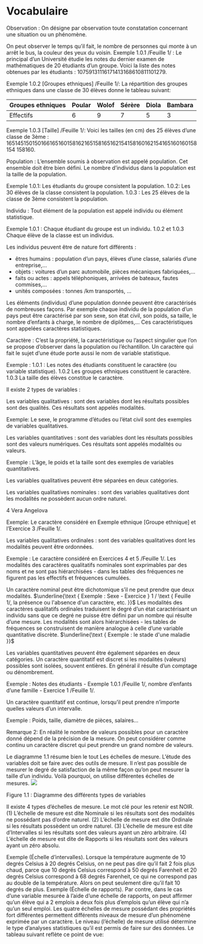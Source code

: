 # Vocabulaire {.unnumbered}

::: {.callout-important}
Observation : On désigne par observation toute constatation concernant une situation ou un phénomène.
:::

On peut observer le temps qu'il fait, le nombre de personnes qui monte à un arrêt le bus, la couleur des yeux du voisin.
Exemple 1.0.1 /Feuille $1 /$ : Le principal d'un Université étudie les notes du dernier examen de mathématiques de 20 étudiants d'un groupe. Voici la liste des notes obtenues par les étudiants : 10759131116171413168610811101279.

Exemple 1.0.2 [Groupes ethniques] /Feuille 1/: La répartition des groupes ethniques dans une classe de 30 élèves donne le tableau suivant:

| Groupes ethniques | Poular | Wolof | Sérère | Diola | Bambara |
| :--- | :--- | :--- | :--- | :--- | :--- |
| Effectifs | 6 | 9 | 7 | 5 | 3 |

Exemple 1.0.3 [Taille] /Feuille 1/: Voici les tailles (en cm) des 25 élèves d'une classe de 3ème :
165145150150166165160158162165158165162154158160162154165160160158154 158160.

::: {.callout-important}
Population : L'ensemble soumis à observation est appelé population. Cet ensemble doit être bien défini. Le nombre d'individus dans la population est la taille de la population.
:::

Exemple 1.0.1: Les étudiants du groupe consistent la population. 1.0.2: Les 30 élèves de la classe consistent la population. 1.0.3 : Les 25 élèves de la classe de 3ème consistent la population.

::: {.callout-important}
Individu : Tout élément de la population est appelé individu ou élément statistique.
:::

Exemple 1.0.1 : Chaque étudiant du groupe est un individu. 1.0.2 et 1.0.3 Chaque élève de la classe est un individus.

Les individus peuvent être de nature fort différents :

- êtres humains : population d'un pays, élèves d'une classe, salariés d'une entreprise,...
- objets : voitures d'un parc automobile, pièces mécaniques fabriquées,...
- faits ou actes : appels téléphoniques, arrivées de bateaux, fautes commises,...
- unités composées : tonnes $/ \mathrm{km}$ transportés, ...

Les éléments (individus) d'une population donnée peuvent être caractérisés de nombreuses façons. Par exemple chaque individu de la population d'un pays peut être caractérisé par son sexe, son état civil, son poids, sa taille, le nombre d'enfants à charge, le nombre de diplômes,... Ces caractéristiques sont appelées caractères statistiques.

Caractère : C'est la propriété, la caractéristique ou l'aspect singulier que l'on se propose d'observer dans la population ou l'échantillon. Un caractère qui fait le sujet d'une étude porte aussi le nom de variable statistique.

Exemple : 1.0.1 : Les notes des étudiants constituent le caractère (ou variable statistique). 1.0.2 Les groupes ethniques constituent le caractère. 1.0.3 La taille des élèves constitue le caractère.

::: {.callout-important}
Il existe 2 types de variables :

Les variables qualitatives : sont des variables dont les résultats possibles sont des qualités. Ces résultats sont appelés modalités.
:::

Exemple: Le sexe, le programme d'études ou l'état civil sont des exemples de variables qualitatives.

Les variables quantitatives : sont des variables dont les résultats possibles sont des valeurs numériques. Ces résultats sont appelés modalités ou valeurs.

Exemple : L'âge, le poids et la taille sont des exemples de variables quantitatives.

Les variables qualitatives peuvent être séparées en deux catégories.

Les variables qualitatives nominales : sont des variables qualitatives dont les modalités ne possèdent aucun ordre naturel.

 4 Vera Angelova

Exemple: Le caractère considéré en Exemple ethnique [Groupe ethnique] et l'Exercice 3 /Feuille 1/.

Les variables qualitatives ordinales : sont des variables qualitatives dont les modalités peuvent être ordonnées.

Exemple : Le caractère considéré en Exercices 4 et 5 /Feuille $1 /$.
Les modalités des caractères qualitatifs nominales sont exprimables par des noms et ne sont pas hiérarchisées - dans les tables des fréquences ne figurent pas les effectifs et fréquences cumulées.

Un caractère nominal peut être dichotomique s'il ne peut prendre que deux modalités.
$\underline{\text { Exemple : Sexe - Exercice } 1 / \text { Feuille 1/, la présence ou l'absence d'un caractère, etc. }}$
Les modalités des caractères qualitatifs ordinales traduisent le degré d'un état caractérisant un individu sans que ce degré ne puisse être défini par un nombre qui résulte d'une mesure. Les modalités sont alors hiérarchisées - les tables de fréquences se construisent de manière analogue à celle d'une variable quantitative discrète.
$\underline{\text { Exemple : le stade d'une maladie }}$

Les variables quantitatives peuvent être également séparées en deux catégories.
Un caractère quantitatif est discret si les modalités (valeurs) possibles sont isolées, souvent entières. En général il résulte d'un comptage ou dénombrement.

Exemple : Notes des étudiants - Exemple 1.0.1 /Feuille 1/, nombre d'enfants d'une famille - Exercice 1 /Feuille 1/.

Un caractère quantitatif est continue, lorsqu'il peut prendre n'importe quelles valeurs d'un intervalle.

Exemple : Poids, taille, diamètre de pièces, salaires...

Remarque 2: En réalité le nombre de valeurs possibles pour un caractère donné dépend de la précision de la mesure. On peut considérer comme continu un caractère discret qui peut prendre un grand nombre de valeurs.

Le diagramme 1.1 résume bien le tout
Les échelles de mesure. L'étude des variables doit se faire avec des outils de mesure. Il n'est pas possible de mesurer le degré de satisfaction de la même façon qu'on peut mesurer la taille d'un individu. Voilà pourquoi, on utilise différentes échelles de mesures.
![](https://cdn.mathpix.com/cropped/2025_02_24_bf296dc1710271e2e915g-4.jpg?height=615&width=1577&top_left_y=426&top_left_x=248)

Figure 1.1 : Diagramme des différents types de variables

Il existe 4 types d'échelles de mesure. Le mot clé pour les retenir est NOIR.
(1) L'échelle de mesure est dite Nominale si les résultats sont des modalités ne possédant pas d'ordre naturel.
(2) L'échelle de mesure est dite Ordinale si les résultats possèdent un ordre naturel.
(3) L'échelle de mesure est dite d'Intervalles si les résultats sont des valeurs ayant un zéro arbitraire.
(4) L'échelle de mesure est dite de Rapports si les résultats sont des valeurs ayant un zéro absolu.

Exemple (Échelle d'intervalles). Lorsque la température augmente de 10 degrés Celsius à 20 degrés Celsius, on ne peut pas dire qu'il fait 2 fois plus chaud, parce que 10 degrés Celsius correspond à 50 degrés Farenheit et 20 degrés Celsius correspond à 68 degrés Farenheit, ce qui ne correspond pas au double de la température. Alors on peut seulement dire qu'il fait 10 degrés de plus.
Exemple (Échelle de rapports). Par contre, dans le cas d'une variable mesurée à l'aide d'une échelle de rapports, on peut affirmer qu'un élève qui a 2 emplois a deux fois plus d'emplois qu'un élève qui n'a qu'un seul emploi.
Les quatre échelles de mesure possédant des propriétés fort différentes permettent différents niveaux de mesure d'un phénomène exprimée par un caractère. Le niveau (l'échelle) de mesure utilisé détermine le type d'analyses statistiques qu'il est permis de faire sur des données. Le tableau suivant reflète ce point de vue:
